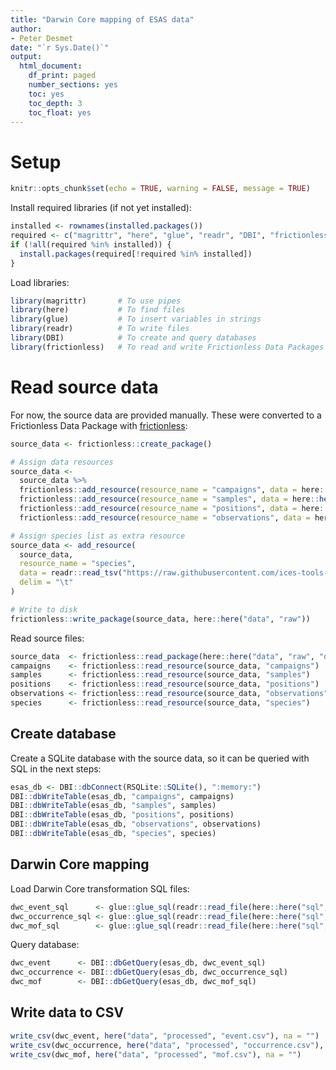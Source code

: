 ```yaml
---
title: "Darwin Core mapping of ESAS data"
author:
- Peter Desmet
date: "`r Sys.Date()`"
output:
  html_document:
    df_print: paged
    number_sections: yes
    toc: yes
    toc_depth: 3
    toc_float: yes
---
```


# Setup 

```r
knitr::opts_chunk$set(echo = TRUE, warning = FALSE, message = TRUE)
```

Install required libraries (if not yet installed):

```r
installed <- rownames(installed.packages())
required <- c("magrittr", "here", "glue", "readr", "DBI", "frictionless")
if (!all(required %in% installed)) {
  install.packages(required[!required %in% installed])
}
```

Load libraries:

```r
library(magrittr)       # To use pipes
library(here)           # To find files
library(glue)           # To insert variables in strings
library(readr)          # To write files
library(DBI)            # To create and query databases
library(frictionless)   # To read and write Frictionless Data Packages
```

# Read source data

For now, the source data are provided manually. These were converted to a Frictionless Data Package with [frictionless](https://docs.ropensci.org/frictionless):

```r
source_data <- frictionless::create_package()

# Assign data resources
source_data <-
  source_data %>%
  frictionless::add_resource(resource_name = "campaigns", data = here::here("data", "raw", "CAMPAIGNS_BE_ICES_2022.csv"), schema = "https://raw.githubusercontent.com/ices-tools-dev/esas/main/_data/table-schemas/campaign.yaml") %>%
  frictionless::add_resource(resource_name = "samples", data = here::here("data", "raw", "SAMPLES_BE_ICES_2022.csv"), schema = "https://raw.githubusercontent.com/ices-tools-dev/esas/main/_data/table-schemas/sample.yaml") %>%
  frictionless::add_resource(resource_name = "positions", data = here::here("data", "raw", "POSITIONS_BE_ICES_2022.csv"), schema = "https://raw.githubusercontent.com/ices-tools-dev/esas/main/_data/table-schemas/position.yaml") %>%
  frictionless::add_resource(resource_name = "observations", data = here::here("data", "raw", "OBSERVATIONS_BE_ICES_2022.csv"), schema = "https://raw.githubusercontent.com/ices-tools-dev/esas/main/_data/table-schemas/observation.yaml")

# Assign species list as extra resource
source_data <- add_resource(
  source_data,
  resource_name = "species",
  data = readr::read_tsv("https://raw.githubusercontent.com/ices-tools-dev/esas/main/_data/vocabularies/species.tsv", col_types = "iccicicc"),
  delim = "\t"
)

# Write to disk
frictionless::write_package(source_data, here::here("data", "raw"))
```

Read source files:

```r
source_data  <- frictionless::read_package(here::here("data", "raw", "datapackage.json"))
campaigns    <- frictionless::read_resource(source_data, "campaigns")
samples      <- frictionless::read_resource(source_data, "samples")
positions    <- frictionless::read_resource(source_data, "positions")
observations <- frictionless::read_resource(source_data, "observations")
species      <- frictionless::read_resource(source_data, "species")
```

## Create database

Create a SQLite database with the source data, so it can be queried with SQL in the next steps:

```r
esas_db <- DBI::dbConnect(RSQLite::SQLite(), ":memory:")
DBI::dbWriteTable(esas_db, "campaigns", campaigns)
DBI::dbWriteTable(esas_db, "samples", samples)
DBI::dbWriteTable(esas_db, "positions", positions)
DBI::dbWriteTable(esas_db, "observations", observations)
DBI::dbWriteTable(esas_db, "species", species)
```

## Darwin Core mapping

Load Darwin Core transformation SQL files:

```r
dwc_event_sql      <- glue::glue_sql(readr::read_file(here::here("sql", "dwc_event.sql")), .con = esas_db)
dwc_occurrence_sql <- glue::glue_sql(readr::read_file(here::here("sql", "dwc_occurrence.sql")), .con = esas_db)
dwc_mof_sql        <- glue::glue_sql(readr::read_file(here::here("sql", "dwc_mof.sql")), .con = esas_db)
```

Query database:

```r
dwc_event      <- DBI::dbGetQuery(esas_db, dwc_event_sql)
dwc_occurrence <- DBI::dbGetQuery(esas_db, dwc_occurrence_sql)
dwc_mof        <- DBI::dbGetQuery(esas_db, dwc_mof_sql)
```

## Write data to CSV

```r
write_csv(dwc_event, here("data", "processed", "event.csv"), na = "")
write_csv(dwc_occurrence, here("data", "processed", "occurrence.csv"), na = "")
write_csv(dwc_mof, here("data", "processed", "mof.csv"), na = "")
```
